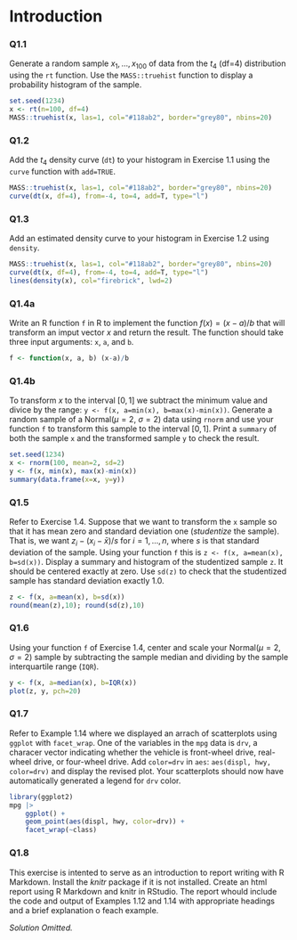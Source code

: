 # Introduction

### Q1.1 

Generate a random sample $x_1, \ldots, x_{100}$ of data from the $t_4$ (df=4) distribution using the `rt` function.  Use the `MASS::truehist` function to display a probability histogram of the sample.

```r
set.seed(1234)
x <- rt(n=100, df=4)
MASS::truehist(x, las=1, col="#118ab2", border="grey80", nbins=20)
```



### Q1.2 

Add the $t_4$ density curve (`dt`) to your histogram in Exercise 1.1 using the `curve` function with `add=TRUE`.

```r
MASS::truehist(x, las=1, col="#118ab2", border="grey80", nbins=20)
curve(dt(x, df=4), from=-4, to=4, add=T, type="l")
```



### Q1.3 

Add an estimated density curve to your histogram in Exercise 1.2 using `density`. 

```r
MASS::truehist(x, las=1, col="#118ab2", border="grey80", nbins=20)
curve(dt(x, df=4), from=-4, to=4, add=T, type="l")
lines(density(x), col="firebrick", lwd=2)
```



### Q1.4a 

Write an R function `f` in R to implement the function $f(x) = (x-a)/b$ that will transform an imput vector $x$ and return the result. The function should take three input arguments: `x`, `a`, and `b`.

```r
f <- function(x, a, b) (x-a)/b
```



### Q1.4b 

To transform $x$ to the interval $[0,1]$ we subtract the minimum value and divice by the range: `y <- f(x, a=min(x), b=max(x)-min(x))`. Generate a random sample of a Normal($\mu=2$, $\sigma=2$) data using `rnorm` and use your function `f` to transform this sample to the interval $[0,1]$. Print a `summary` of both the sample `x` and the transformed sample `y` to check the result.

```r
set.seed(1234)
x <- rnorm(100, mean=2, sd=2)
y <- f(x, min(x), max(x)-min(x))
summary(data.frame(x=x, y=y))
```



### Q1.5

Refer to Exercise 1.4. Suppose that we want to transform the `x` sample so that it has mean zero and standard deviation one (_studentize_ the sample). That is, we want $z_i - (x_i-\bar{x})/s$ for $i=1,\ldots,n$, where $s$ is that standard deviation of the sample. Using your function `f` this is `z <- f(x, a=mean(x), b=sd(x))`. Display a summary and histogram of the studentized sample `z`. It should be centered exactly at zero. Use `sd(z)` to check that the studentized sample has standard deviation exactly 1.0.

```r
z <- f(x, a=mean(x), b=sd(x))
round(mean(z),10); round(sd(z),10)
```



### Q1.6

Using your function `f` of Exercise 1.4, center and scale your Normal($\mu=2$, $\sigma=2$) sample by subtracting the sample median and dividing by the sample interquartile range (`IQR`). 

```r
y <- f(x, a=median(x), b=IQR(x))
plot(z, y, pch=20)
```



### Q1.7

Refer to Example 1.14 where we displayed an arrach of scatterplots using `ggplot` with `facet_wrap`. One of the variables in the `mpg` data is `drv`, a characer vector indicating whether the vehicle is front-wheel drive, real-wheel drive, or four-wheel drive. Add `color=drv` in `aes`: `aes(displ, hwy, color=drv)` and display the revised plot. Your scatterplots should now have automatically generated a legend for `drv` color.

```r
library(ggplot2)
mpg |>
    ggplot() + 
    geom_point(aes(displ, hwy, color=drv)) + 
    facet_wrap(~class)
```



### Q1.8

This exercise is intented to serve as an introduction to report writing with R Markdown. Install the _knitr_ package if it is not installed. Create an html report using R Markdown and knitr in RStudio. The report whould include the code and output of Examples 1.12 and 1.14 with appropriate headings and a brief explanation o feach example.

_Solution Omitted._